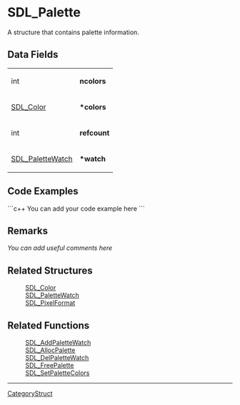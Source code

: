 <!-- pragma section-numbers off -->
<!-- pragma disable-camelcase -->

= SDL_Palette =
A structure that contains palette information.


== Data Fields ==
{|
|int
|'''ncolors'''
|-
|[[SDL_Color]]
|'''*colors'''
|should the * be with SDL_Color?
|-
|int
|'''refcount'''
|-
|[[SDL_PaletteWatch]]
|'''*watch'''
|ditto
|}

== Code Examples ==
```c++
You can add your code example here
```

== Remarks ==
''You can add useful comments here''

== Related Structures ==
:[[SDL_Color]]
:[[SDL_PaletteWatch]]
:[[SDL_PixelFormat]]

== Related Functions ==
:[[SDL_AddPaletteWatch]]
:[[SDL_AllocPalette]]
:[[SDL_DelPaletteWatch]]
:[[SDL_FreePalette]]
:[[SDL_SetPaletteColors]]

----
[[CategoryStruct]]
